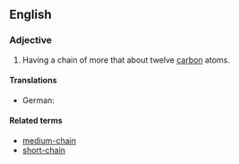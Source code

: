 ==English==

===Adjective===
{{en-adj|head=[[long]]-[[chain]]|-}}

# {{organic chemistry|of an aliphatic compound}} Having a chain of more that about twelve [[carbon]] atoms.

====Translations====
{{trans-top}}
* German: {{t|de|langkettig}}
{{trans-mid}}
{{trans-bottom}}

====Related terms====
* [[medium-chain]]
* [[short-chain]]
